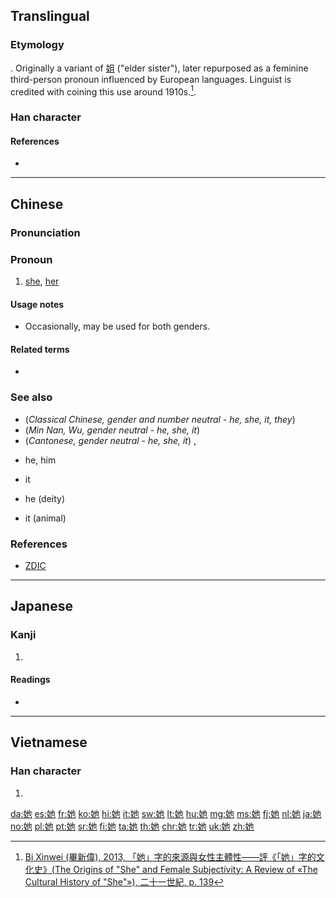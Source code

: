 ==Translingual==
{{stroke order|stroke=6}}

===Etymology===
{{Han compound|女|也|c1=s|c2=p|t1=female, woman|ls=psc}}. Originally a variant of [[姐]] ("elder sister"), later repurposed as a feminine third-person pronoun influenced by European languages. Linguist {{w|Liu Bannong}} is credited with coining this use around 1910s.<ref>[http://www.cuhk.edu.hk/ics/21c/issue/articles/136_1207034.pdf Bi Xinwei (畢新偉), 2013, 「她」字的來源與女性主體性——評《「她」字的文化史》(The Origins of "She" and Female Subjectivity: A Review of «The Cultural History of "She"»), 二十一世紀, p. 139]</ref>.

===Han character===
{{Han char|rn=38|rad=女|as=03|sn=6|four=44412|canj=VPD|ids=⿰女也}}

====References====
* {{Han ref|kx=0255.050|dkj=06046|dj=0518.050|hdz=21029.020|uh=5979|ud=22905|bh=A66F|bd=42607}}
<references />

----

==Chinese==
{{zh-forms}}

===Pronunciation===
{{zh-pron
|m=tā
|ma=zh-tā.ogg
|c=taa1
|h=pfs=thâ
|mn=tha/thaⁿ
|w=1ta
|cat=pron
}}

===Pronoun===
{{zh-pronoun}}

# [[she]], [[her]]
#: {{zh-usex|她 去 了。|'''She''' went away.}}
#: {{zh-usex|我 認識{shi} 她。|I know '''her'''.}}
#: {{zh-usex|那 人 說：「^你 所 賜 給 我、與 我 同居 的 女人，她 把 那 樹 上 的 果子{zi} 給 我，我 就 吃 了。」|And the man said, The woman whom thou gavest to be with me, '''she''' gave me of the tree, and I did eat.|ref={{lang|zh|{{w|新標點和合本|lang=zh}}}} (Chinese Union Version with New Punctuation), {{lang|zh|創世記}} (Genesis) 3:12}}

====Usage notes====
* Occasionally, {{zh-l|他}} may be used for both genders.

====Related terms====
* {{zh-l|妳}}

===See also===
{{cmn-personal pronouns}}
* (''Classical Chinese, gender and number neutral - he, she, it, they'') {{zh-l|其}}
* (''Min Nan, Wu, gender neutral - he, she, it'') {{zh-l|伊}}
* (''Cantonese, gender neutral - he, she, it'') {{zh-l|佢}}, {{zh-l|渠}}
* {{zh-l|他}} he, him
* {{zh-l|它}} it
* {{zh-l|祂}} he (deity)
* {{zh-l|牠}} it (animal)

===References===
* [http://www.zdic.net/z/15/js/4ED6.htm ZDIC]

{{zh-cat|Beginning}}

----

==Japanese==

===Kanji===
{{ja-kanji|grade=|rs=女03}}

# {{defn|lang=ja|sort=女03}}

====Readings====
* {{ja-readings|on=[[ち]] (chi), [[じ]] (ji), [[しゃ]] (sha), [[た]] (ta), [[い]] (i)|kun=[[あざる]] (azaru)}}

----

==Vietnamese==

===Han character===
{{vi-hantu|[[tha]]|rs=女03}}

# {{defn|lang=vi|sort=女03}}

[[da:她]]
[[es:她]]
[[fr:她]]
[[ko:她]]
[[hi:她]]
[[it:她]]
[[sw:她]]
[[lt:她]]
[[hu:她]]
[[mg:她]]
[[ms:她]]
[[fj:她]]
[[nl:她]]
[[ja:她]]
[[no:她]]
[[pl:她]]
[[pt:她]]
[[sr:她]]
[[fi:她]]
[[ta:她]]
[[th:她]]
[[chr:她]]
[[tr:她]]
[[uk:她]]
[[zh:她]]